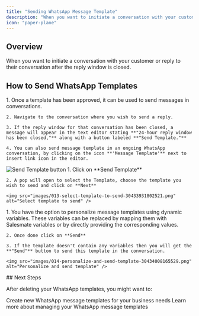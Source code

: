 ```yaml
---
title: "Sending WhatsApp Message Template"
description: "When you want to initiate a conversation with your customer or reply to their conversation after the reply window is closed...."
icon: "paper-plane"
---
```


## Overview

When you want to initiate a conversation with your customer or reply to their conversation after the reply window is closed.

## How to Send WhatsApp Templates

<Steps>
  <Step title="Template Approval and Navigation">
    1. Once a template has been approved, it can be used to send messages in conversations.

    2. Navigate to the conversation where you wish to send a reply.

    3. If the reply window for that conversation has been closed, a message will appear in the text editor stating **"24-hour reply window has been closed,"** along with a button labeled **"Send Template."**

    4. You can also send message template in an ongoing WhatsApp conversation, by clicking on the icon **'Message Template'** next to insert link icon in the editor.

<img src="images/012-send-template-button-30433931782041.png" alt="Send Template button" />
  </Step>

  <Step title="Select Template">
    1. Click on **Send Template**

    2. A pop will open to select the Template, choose the template you wish to send and click on **Next**

    <img src="images/013-select-template-to-send-30433931802521.png" alt="Select template to send" />

  </Step>

  <Step title="Personalize and Send">
    1. You have the option to personalize message templates using dynamic variables. These variables can be replaced by mapping them with Salesmate variables or by directly providing the corresponding values.

    2. Once done click on **Send**

    3. If the template doesn't contain any variables then you will get the **"Send"** button to send this template in the conversation.

    <img src="images/014-personalize-and-send-template-30434008165529.png" alt="Personalize and send template" />

  </Step>
</Steps>
## Next Steps

After deleting your WhatsApp templates, you might want to:

<CardGroup cols={2}>
  <Card
    title="Create New Templates"
    icon="plus"
    href="/unified-inbox/sections/whatsapp-message-templates/create-template"
  >
    Create new WhatsApp message templates for your business needs
  </Card>
  <Card
    title="Manage Templates"
    icon="gear"
    href="/unified-inbox/sections/whatsapp-message-templates/template-variables"
  >
    Learn more about managing your WhatsApp message templates
  </Card>
</CardGroup>
